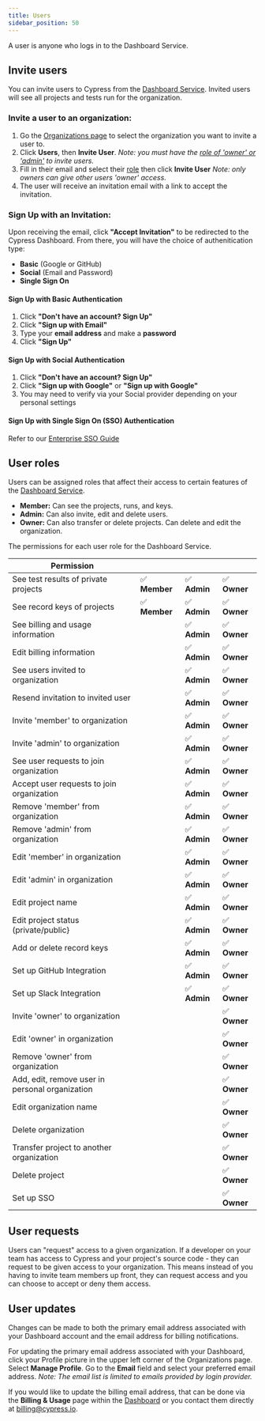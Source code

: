 ```yaml
---
title: Users
sidebar_position: 50
---
```


A user is anyone who logs in to the Dashboard Service.

## Invite users

You can invite users to Cypress from the
[Dashboard Service](https://on.cypress.io/dashboard). Invited users will see all
projects and tests run for the organization.

### Invite a user to an organization:

1. Go the [Organizations page](https://on.cypress.io/dashboard/organizations) to
   select the organization you want to invite a user to.
2. Click **Users**, then **Invite User**. _Note: you must have the
   [role of 'owner' or 'admin'](#User-roles) to invite users._
3. Fill in their email and select their [role](#User-roles) then click **Invite
   User** _Note: only owners can give other users 'owner' access._
4. The user will receive an invitation email with a link to accept the
   invitation.

<DocsImage
  src="/img/dashboard/invite-user-dialog.png"
  alt="Invite User dialog"
 />

### Sign Up with an Invitation:

Upon receiving the email, click **"Accept Invitation"** to be redirected to the
Cypress Dashboard. From there, you will have the choice of authenitication type:

- **Basic** (Google or GitHub)
- **Social** (Email and Password)
- **Single Sign On**

#### **Sign Up with Basic Authentication**

1. Click **"Don't have an account? Sign Up"**
2. Click **"Sign up with Email"**
3. Type your **email address** and make a **password**
4. Click **"Sign Up"**

#### **Sign Up with Social Authentication**

1. Click **"Don't have an account? Sign Up"**
2. Click **"Sign up with Google"** or **"Sign up with Google"**
3. You may need to verify via your Social provider depending on your personal
   settings

#### **Sign Up with Single Sign On (SSO) Authentication**

Refer to our
[Enterprise SSO Guide](https://on.cypress.io/organizations#Slack-Integration)

## User roles

Users can be assigned roles that affect their access to certain features of the
[Dashboard Service](https://on.cypress.io/dashboard).

- **Member:** Can see the projects, runs, and keys.
- **Admin:** Can also invite, edit and delete users.
- **Owner:** Can also transfer or delete projects. Can delete and edit the
  organization.

The permissions for each user role for the Dashboard Service.

| Permission                                      |               |              |              |
| ----------------------------------------------- | ------------- | ------------ | ------------ |
| See test results of private projects            | ✅ **Member** | ✅ **Admin** | ✅ **Owner** |
| See record keys of projects                     | ✅ **Member** | ✅ **Admin** | ✅ **Owner** |
| See billing and usage information               |               | ✅ **Admin** | ✅ **Owner** |
| Edit billing information                        |               | ✅ **Admin** | ✅ **Owner** |
| See users invited to organization               |               | ✅ **Admin** | ✅ **Owner** |
| Resend invitation to invited user               |               | ✅ **Admin** | ✅ **Owner** |
| Invite 'member' to organization                 |               | ✅ **Admin** | ✅ **Owner** |
| Invite 'admin' to organization                  |               | ✅ **Admin** | ✅ **Owner** |
| See user requests to join organization          |               | ✅ **Admin** | ✅ **Owner** |
| Accept user requests to join organization       |               | ✅ **Admin** | ✅ **Owner** |
| Remove 'member' from organization               |               | ✅ **Admin** | ✅ **Owner** |
| Remove 'admin' from organization                |               | ✅ **Admin** | ✅ **Owner** |
| Edit 'member' in organization                   |               | ✅ **Admin** | ✅ **Owner** |
| Edit 'admin' in organization                    |               | ✅ **Admin** | ✅ **Owner** |
| Edit project name                               |               | ✅ **Admin** | ✅ **Owner** |
| Edit project status (private/public}            |               | ✅ **Admin** | ✅ **Owner** |
| Add or delete record keys                       |               | ✅ **Admin** | ✅ **Owner** |
| Set up GitHub Integration                       |               | ✅ **Admin** | ✅ **Owner** |
| Set up Slack Integration                        |               | ✅ **Admin** | ✅ **Owner** |
| Invite 'owner' to organization                  |               |              | ✅ **Owner** |
| Edit 'owner' in organization                    |               |              | ✅ **Owner** |
| Remove 'owner' from organization                |               |              | ✅ **Owner** |
| Add, edit, remove user in personal organization |               |              | ✅ **Owner** |
| Edit organization name                          |               |              | ✅ **Owner** |
| Delete organization                             |               |              | ✅ **Owner** |
| Transfer project to another organization        |               |              | ✅ **Owner** |
| Delete project                                  |               |              | ✅ **Owner** |
| Set up SSO                                      |               |              | ✅ **Owner** |

## User requests

Users can "request" access to a given organization. If a developer on your team
has access to Cypress and your project's source code - they can request to be
given access to your organization. This means instead of you having to invite
team members up front, they can request access and you can choose to accept or
deny them access.

<DocsImage
  src="/img/dashboard/request-access-to-organization.png"
  alt="Request access to project"
 />

## User updates

Changes can be made to both the primary email address associated with your
Dashboard account and the email address for billing notifications.

For updating the primary email address associated with your Dashboard, click
your Profile picture in the upper left corner of the Organizations page. Select
**Manage Profile**. Go to the **Email** field and select your preferred email
address. _Note: The email list is limited to emails provided by login provider._

If you would like to update the billing email address, that can be done via the
**Billing & Usage** page within the [Dashboard](https://on.cypress.io/dashboard)
or you contact them directly at [billing@cypress.io](mailto:billing@cypress.io).
